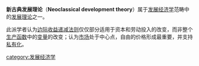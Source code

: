 '''新古典发展理论'''（'''Neoclassical development theory'''）属于[[发展经济学|发展经济学]]范畴中的[[发展理论|发展理论]]之一。

此派学者认为[[边际收益递减法则|边际收益递减法则]]仅仅部分适用于资本和劳动投入的改变，而非整个[[生产函数|生产函数]]中的[[变量|变量]]的改变；认为[[市场|市场]]处于中心点，自由的价格形成最重要，并支持[[私有化|私有化]]。

[[category:发展经济学|category:发展经济学]]
{{Economy-stub}}